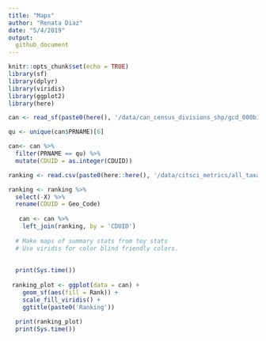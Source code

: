 ```yaml
---
title: "Maps"
author: "Renata Diaz"
date: "5/4/2019"
output:
  github_document
---
```


```r
knitr::opts_chunk$set(echo = TRUE)
library(sf)
library(dplyr)
library(viridis)
library(ggplot2)
library(here)
```

```r

can <- read_sf(paste0(here(), '/data/can_census_divisions_shp/gcd_000b11a_e.shp'))

qu <- unique(can$PRNAME)[6]

can<- can %>%
  filter(PRNAME == qu) %>%
  mutate(CDUID = as.integer(CDUID))

ranking <- read.csv(paste0(here::here(), '/data/citsci_metrics/all_taxa_ranking.csv'), stringsAsFactors = F)

ranking <- ranking %>%
  select(-X) %>%
  rename(CDUID = Geo_Code)
  
   can <- can %>%
    left_join(ranking, by = 'CDUID')
  
  # Make maps of summary stats from toy stats
  # Use viridis for color blind friendly colors.
  
  
  print(Sys.time())
  
 ranking_plot <- ggplot(data = can) +
    geom_sf(aes(fill = Rank)) +
    scale_fill_viridis() +
    ggtitle(paste0('Ranking'))
  
  print(ranking_plot)
  print(Sys.time())
  

```

